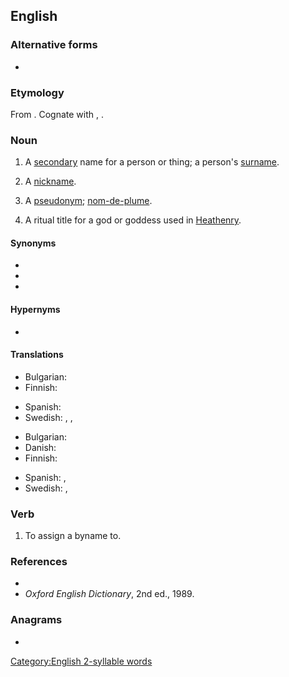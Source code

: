 {{also|by-name}}
==English==

===Alternative forms===
* {{l|en|by-name}}

===Etymology===
From {{af|en|by-|name}}. Cognate with {{cog|nl|bijnaam||nickname}}, {{cog|de|Beiname||nickname, epithet}}.

===Noun===
{{en-noun}}

# {{lb|en|archaic|historical}} A [[secondary]] name for a person or thing; a person's [[surname]].
# {{lb|en|archaic|historical}} A [[nickname]].
# {{lb|en|UK|_|dialectal|Scotland}} A [[pseudonym]]; [[nom-de-plume]].
# {{lb|en|paganism}} A ritual title for a god or goddess used in [[Heathenry]].

====Synonyms====
* {{l|en|cognomen}}
* {{l|en|sobriquet}}
* {{l|en|to-name}}

====Hypernyms====
* {{l|en|name}}

====Translations====
{{trans-top|surname}}
* Bulgarian: {{t|bg|презиме|n}}
* Finnish: {{t+|fi|sukunimi}}
{{trans-mid}}
* Spanish: {{t+|es|apellido|m}}
* Swedish: {{t+|sv|släktnamn|n}}, {{t+|sv|tillnamn|n}}, {{qualifier|last name}} {{t+|sv|efternamn|n}}
{{trans-bottom}}

{{trans-top|nickname}}
* Bulgarian: {{t+|bg|прякор|m}}
* Danish: {{t|da|tilnavn|n}}
* Finnish: {{t+|fi|liikanimi}}
{{trans-mid}}
* Spanish: {{t+|es|apodo|m}}, {{t+|es|apelativo|m}}
* Swedish: {{t|sv|binamn|n}}, {{t+|sv|tillnamn|n}}
{{trans-bottom}}

===Verb===
{{en-verb|bynam}}

# {{lb|en|transitive|archaic}} To assign a byname to.

===References===
* {{R:OneLook}}
* ''Oxford English Dictionary'', 2nd ed., 1989.

===Anagrams===
* {{anagrams|en|baymen}}

[[Category:English 2-syllable words]]